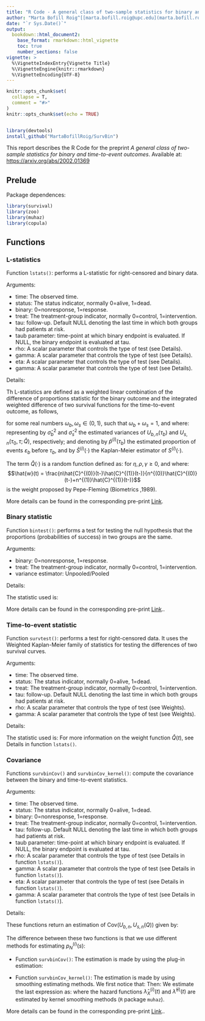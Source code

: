---
title: "R Code - A general class of two-sample statistics for binary and  time-to-event outcomes"
author: "Marta Bofill Roig^[[marta.bofill.roig@upc.edu](marta.bofill.roig@upc.edu)], Guadalupe Gomez Melis^[[lupe.gomez@upc.edu](lupe.gomez@upc.edu)]"
date: "`r Sys.Date()`"
output:
  bookdown::html_document2:
    base_format: rmarkdown::html_vignette
    toc: true
    number_sections: false
vignette: >
  %\VignetteIndexEntry{Vignette Title}
  %\VignetteEngine{knitr::rmarkdown}
  %\VignetteEncoding{UTF-8}
---

```{r setup, include = F}
knitr::opts_chunk$set(
  collapse = T,
  comment = "#>"
)
knitr::opts_chunk$set(echo = TRUE) 


library(devtools)
install_github("MartaBofillRoig/SurvBin")
``` 


This report describes the R Code for the preprint *A general class of two-sample statistics for binary and  time-to-event outcomes*. Available at: [https://arxiv.org/abs/2002.01369](https://arxiv.org/abs/2002.01369)

## Prelude 

Package dependences:
```{r,warning=F}
library(survival)
library(zoo)
library(muhaz)
library(copula)
```

## Functions 

### L-statistics

Function `lstats()`: performs a L-statistic for right-censored and binary data.

Arguments:

  - time: The observed time.
  - status: The status indicator, normally 0=alive, 1=dead. 
  - binary: 0=nonresponse, 1=response. 
  - treat: The treatment-group indicator, normally 0=control, 1=intervention.
  - tau: follow-up. Default NULL denoting the last time in which both groups had patients at risk.
  - taub parameter: time-point at which binary endpoint is evaluated. If NULL, the binary endpoint is evaluated at tau.
  - rho: A scalar parameter that controls the type of test (see Details).
  - gamma: A scalar parameter that controls the type of test (see Details).
  - eta: A scalar parameter that controls the type of test (see Details).
  - gamma: A scalar parameter that controls the type of test (see Details).

Details:

Th L-statistics are defined as a weighted linear combination of the difference of proportions statistic for the binary outcome
and the integrated weighted difference of two survival functions for the time-to-event outcome, 
as follows, 
\begin{equation} \label{Lclass}
	%	\mathrm{\textbf{U}}_{n}^{\omega_b,\omega_s,\hat{Q}}(\tau_0,\tau_b,\tau)=
	\mathrm{\textbf{U}}_{n}^{\omega}(\tau_0,\tau_b,\tau; \hat{Q})
	=  {\omega}_b \cdot \frac{U_{b,n}\left(\tau_b\right)}{\hat{\sigma}_b}  
	+  {\omega}_s \cdot \frac{U_{s,n}(\tau_0,\tau;\hat{Q})}{\hat{\sigma}_s} 
\end{equation}

for some real numbers $\omega_b,\omega_s\in (0,1)$, such that  $\omega_b+\omega_s=1$, and where: 
\begin{eqnarray} 
	U_{b,n}\left(\tau_b\right) &=& \sqrt{\frac{n^{(0)}n^{(1)}}{n}} \left(\hat{p}^{(1)}\left(\tau_b\right)  -  \hat{p}^{(0)}\left(\tau_b\right)\right) \\ 
	U_{s,n}(\tau_0,\tau;\hat{Q}) &=& 
	\sqrt{\frac{n^{(0)}n^{(1)}}{n}}\left( \int_{\tau_0}^{\tau} \hat{Q}(t) \cdot\left( \hat{S}^{(1)}(t)-\hat{S}^{(0)}(t)\right)  dt \right) 
\end{eqnarray}
representing by $\hat{\sigma}_b^2$ and $\hat{\sigma}_s^2$ the estimated variances of $U_{b,n}\left(\tau_b\right)$ and $U_{s,n}(\tau_0,\tau;\hat{Q})$, respectively; and 
denoting by $\hat{p}^{(i)}(\tau_b)$ the estimated proportion of events $\varepsilon_b$ before  $\tau_b$, and by $\hat{S}^{(i)}(\cdot)$ the  Kaplan-Meier estimator of $S^{(i)}(\cdot)$. 

The term $\hat{Q}(\cdot)$  is a random function defined as:
\begin{equation}  
	\hat{Q}(t) = \hat{w}^{(i)}(t)^\eta \cdot (\hat{S}^{(i)}(t))^\rho \cdot (1-\hat{S}^{(i)}(t))^\gamma
\end{equation} 
for $\eta,\rho,\gamma\geq0$, and where:
$$\hat{w}(t) = \frac{n\hat{C}^{(0)}(t-)\hat{C}^{(1)}(t-)}{n^{(0)}\hat{C}^{(0)}(t-)+n^{(1)}\hat{C}^{(1)}(t-)}$$
is the weight proposed by Pepe-Fleming (Biometrics ,1989). 

More details can be found in the corresponding pre-print [Link](https://arxiv.org/abs/2002.01369).

### Binary statistic 

Function `bintest()`: performs a test for testing the null hypothesis that the proportions (probabilities of success) in two groups are the same.

Arguments:

- binary: 0=nonresponse, 1=response. 
- treat: The treatment-group indicator, normally 0=control, 1=intervention.
- variance estimator: Unpooled/Pooled

Details:

The statistic used is:
\begin{eqnarray} 
	\frac{U_{b,n}\left(\tau_b\right)}{\hat{\sigma}_b} &=& \frac{\sqrt{\frac{n^{(0)}n^{(1)}}{n}} \left(\hat{p}^{(1)}\left(\tau_b\right)  -  \hat{p}^{(0)}\left(\tau_b\right)\right)}{\sqrt{\hat{p}(\tau_b)\cdot\left( 1-\hat{p}(\tau_b)\right)}} 
\end{eqnarray} 

More details can be found in the corresponding pre-print [Link](https://arxiv.org/abs/2002.01369)..

### Time-to-event statistic 

Function `survtest()`: performs a test for right-censored data. It uses the Weighted Kaplan-Meier family of statistics for testing the differences of two survival curves.

Arguments:

- time: The observed time.
- status: The status indicator, normally 0=alive, 1=dead. 
- treat: The treatment-group indicator, normally 0=control, 1=intervention.
- tau: follow-up. Default NULL denoting the last time in which both groups had patients at risk.
- rho: A scalar parameter that controls the type of test (see Weights).
- gamma: A scalar parameter that controls the type of test (see Weights).


Details:

The statistic used is:
\begin{eqnarray}  
	\frac{U_{s,n}(\tau_0,\tau;\hat{Q})}{\hat{\sigma}_s} &=& \frac{\sqrt{\frac{n^{(0)}n^{(1)}}{n}}\left( \int_{\tau_0}^{\tau} \hat{Q}(t) \cdot\left( \hat{S}^{(1)}(t)-\hat{S}^{(0)}(t)\right)  dt \right)}{\sqrt{-  \int_{\tau_0}^{\tau} \frac{\left(\int_{t}^{\tau} \hat{Q}(u)\hat{S}(u) du \right)^2 }{\hat{S}(t)\hat{S}(t-) }\cdot \frac{n^{(0)}\hat{C}^{(0)}(t-)+n^{(1)}\hat{C}^{(1)}(t-)}{n\hat{C}^{(0)}(t-)\hat{C}^{(1)}(t-)} d\hat{S}(t)}} 
\end{eqnarray} 
For more information on the weight function $\hat{Q}(t)$, see Details in  function `lstats()`.



### Covariance

Functions `survbinCov()` and `survbinCov_kernel()`: compute the covariance between the binary and time-to-event statistics. 

Arguments:

  - time: The observed time.
  - status: The status indicator, normally 0=alive, 1=dead. 
  - binary: 0=nonresponse, 1=response. 
  - treat: The treatment-group indicator, normally 0=control, 1=intervention.
  - tau: follow-up. Default NULL denoting the last time in which both groups had patients at risk.
  - taub parameter: time-point at which binary endpoint is evaluated. If NULL, the binary endpoint is evaluated at tau.
  - rho: A scalar parameter that controls the type of test (see Details in function `lstats()`).
  - gamma: A scalar parameter that controls the type of test (see Details in function `lstats()`).
  - eta: A scalar parameter that controls the type of test (see Details in function `lstats()`).
  - gamma: A scalar parameter that controls the type of test (see Details in function `lstats()`).

Details:

These functions return an estimation of $\mathrm{Cov}(U_{b,n}, U_{s,n}(Q))$ given by:

\begin{eqnarray*}  
\hat{Cov} &=& \sum_{i=0,1} \frac{n-n^{(i)}}{n} \left( 
    \int_{\tau_0}^{\tau_b}   \frac{\int_{s}^{\tau} \hat{Q}(t) \hat{S}^{(i)}(t)dt}{\hat{S}^{(i)}(s)} \cdot \left(\hat{p}_N^{(i)}(s)-\hat{p}^{(i)}  \right) d\hat{S}^{(i)}(s) \right. \\
    && \left. + \int_{\tau_b}^{\tau}
    \frac{\hat{p}^{(i)} \cdot \int_{s}^{\tau} \hat{Q}(t) \hat{S}^{(i)}(t)dt }{\hat{S}^{(i)}(s) }\left( d\hat{S}_X^{(i)}(s) -d\hat{S}^{(i)}(s)\right) \right)  
\end{eqnarray*}

The difference between these two functions is that we use different methods for estimating $p_N^{(i)}(s)$:

  - Function `survbinCov()`: The estimation is made by using the plug-in estimation:
  \begin{eqnarray*}  
  		\hat{p}_N^{(i)}(t) &=& \displaystyle \sum_{j=1,...,n^{(i)}} \frac{ I\{X_{ij}=1, dN_{ij}(t)=1 \}}{d\bar{N}^{(i)}(t)} =  \frac{\sum_{j=1,...,n^{(i)}} I\{X_{ij}=1, dN_{ij}(t)=1 \}}{\sum_{j=1,...,n^{(i)}} I\{dN_{ij}(t)=1 \}}
  	\end{eqnarray*} 
  	
- Function `survbinCov_kernel()`: The estimation is made by using smoothing estimating methods. We first notice that:
  \begin{eqnarray*}  
  		\mathrm{E}(X_{ij} dN_{j}^{(i)}(t)) &=& \mathrm{E}(X_{ij}Y_{j}^{(i)}(t)\lambda_X^{(i)}(t)dt) = \mathrm{E}(X_{ij}Y_{j}^{(i)}(t))\lambda_X^{(i)}(t)dt 
  	\end{eqnarray*} 
Then:
\begin{eqnarray*}  
  		p_N^{(i)}(t)=P(X_{ij}=1| dN_{ij}(t)=1) &=& \frac{\mathrm{P}(X_{ij} \cdot dN_{ij}(t)=1)}{\mathrm{P}(dN_{ij}(t)=1)} = \frac{\mathrm{E}(X_{ij}Y_{j}^{(i)}(t))\lambda_X^{(i)}(t)dt }{\mathrm{E}(Y_{j}^{(i)}(t))\lambda^{(i)}(t)dt } \\
  		&=& \frac{\mathrm{P}(X_{ij}Y_{j}^{(i)}(t)=1)\lambda_X^{(i)}(t)dt }{\mathrm{P}(Y_{j}^{(i)}(t)=1)\lambda^{(i)}(t)dt } 
\end{eqnarray*}
We estimate the last expression as:
\begin{eqnarray*}  
  		\hat{p}_N^{(i)}(t)=  \frac{\sum_{j=1,...,n^{(i)}}I\{X_{ij}Y_{j}^{(i)}(t)=1\}\hat{\lambda}_X^{(i)}(t)  }{\sum_{j=1,...,n^{(i)}}I\{Y_{j}^{(i)}(t)=1\}\hat{\lambda}^{(i)}(t)  } 
\end{eqnarray*}
where the hazard functions $\hat{\lambda}_X^{(i)}(t)$ and  $\hat{\lambda}^{(i)}(t)$ are estimated by kernel smoothing methods (`R` package `muhaz`).

More details can be found in the corresponding pre-print [Link](https://arxiv.org/abs/2002.01369)..


